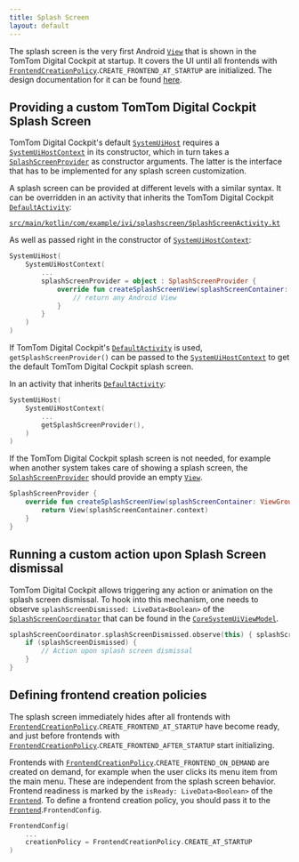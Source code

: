 ```yaml
---
title: Splash Screen
layout: default
---
```


The splash screen is the very first Android
[`View`](https://developer.android.com/reference/android/view/View) that is shown in the TomTom
Digital Cockpit at startup. It covers the UI until all frontends with
[`FrontendCreationPolicy`](TTIVI_PLATFORM_API).`CREATE_FRONTEND_AT_STARTUP` are initialized. The
design documentation for it can be found
[here](/tomtom-digital-cockpit/designers/system-ui/splash-screen).

## Providing a custom TomTom Digital Cockpit Splash Screen

TomTom Digital Cockpit's default [`SystemUiHost`](TTIVI_PLATFORM_API) requires a
[`SystemUiHostContext`](TTIVI_PLATFORM_API) in its constructor, which in turn takes a
[`SplashScreenProvider`](TTIVI_PLATFORM_API) as constructor arguments. The latter is the interface
that has to be implemented for any splash screen customization.

A splash screen can be provided at different levels with a similar syntax. It can be overridden in
an activity that inherits the TomTom Digital Cockpit [`DefaultActivity`](TTIVI_PLATFORM_API):

[`src/main/kotlin/com/example/ivi/splashscreen/SplashScreenActivity.kt`](https://github.com/tomtom-international/tomtom-digital-cockpit-sdk-examples/blob/main/examples/systemui/splashscreen/src/main/kotlin/com/example/ivi/splashscreen/SplashScreenActivity.kt#L24-L34)

As well as passed right in the constructor of [`SystemUiHostContext`](TTIVI_PLATFORM_API):

```kotlin
SystemUiHost(
    SystemUiHostContext(
        ...
        splashScreenProvider = object : SplashScreenProvider {
            override fun createSplashScreenView(splashScreenContainer: ViewGroup): View {
                // return any Android View
            }
        }
    )
)
```

If TomTom Digital Cockpit's [`DefaultActivity`](TTIVI_PLATFORM_API) is used,
`getSplashScreenProvider()` can be passed to the [`SystemUiHostContext`](TTIVI_PLATFORM_API) to get
the default TomTom Digital Cockpit splash screen.

In an activity that inherits [`DefaultActivity`](TTIVI_PLATFORM_API):

```kotlin
SystemUiHost(
    SystemUiHostContext(
        ...
        getSplashScreenProvider(),
    )
)
```

If the TomTom Digital Cockpit splash screen is not needed, for example when another system takes
care of showing a splash screen, the [`SplashScreenProvider`](TTIVI_PLATFORM_API) should provide an
empty [`View`](https://developer.android.com/reference/android/view/View).

```kotlin
SplashScreenProvider {
    override fun createSplashScreenView(splashScreenContainer: ViewGroup): View {
        return View(splashScreenContainer.context)
    }
}
```

## Running a custom action upon Splash Screen dismissal

TomTom Digital Cockpit allows triggering any action or animation on the splash screen dismissal. To
hook into this mechanism, one needs to observe `splashScreenDismissed: LiveData<Boolean>` of the
[`SplashScreenCoordinator`](TTIVI_PLATFORM_API) that can be found in the
[`CoreSystemUiViewModel`](TTIVI_PLATFORM_API).

```kotlin
splashScreenCoordinator.splashScreenDismissed.observe(this) { splashScreenDismissed ->
    if (splashScreenDismissed) {
        // Action upon splash screen dismissal
    }
}
```

## Defining frontend creation policies

The splash screen immediately hides after all frontends with
[`FrontendCreationPolicy`](TTIVI_PLATFORM_API).`CREATE_FRONTEND_AT_STARTUP` have become ready, and
just before frontends with
[`FrontendCreationPolicy`](TTIVI_PLATFORM_API).`CREATE_FRONTEND_AFTER_STARTUP` start initializing.

Frontends with [`FrontendCreationPolicy`](TTIVI_PLATFORM_API).`CREATE_FRONTEND_ON_DEMAND` are
created on demand, for example when the user clicks its menu item from the main menu. These are
independent from the splash screen behavior. Frontend readiness is marked by the `isReady:
LiveData<Boolean>` of the [`Frontend`](TTIVI_PLATFORM_API). To define a frontend creation policy,
you should pass it to the [`Frontend`](TTIVI_PLATFORM_API).`FrontendConfig`.

```kotlin
FrontendConfig(
    ...
    creationPolicy = FrontendCreationPolicy.CREATE_AT_STARTUP
)
```
